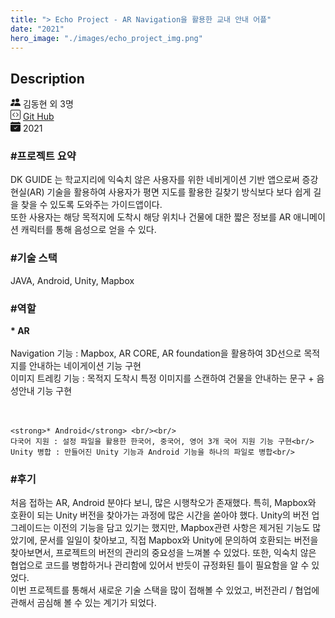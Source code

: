 ```yaml
---
title: "> Echo Project - AR Navigation을 활용한 교내 안내 어플"
date: "2021"
hero_image: "./images/echo_project_img.png"
---
```


<h2> Description</h2>

<div className="postInfo">
<svg xmlns="http://www.w3.org/2000/svg" width="16" height="16" fill="currentColor" class="bi bi-people-fill" viewBox="0 0 16 16">
  <path d="M7 14s-1 0-1-1 1-4 5-4 5 3 5 4-1 1-1 1H7zm4-6a3 3 0 1 0 0-6 3 3 0 0 0 0 6z"/>
  <path fill-rule="evenodd" d="M5.216 14A2.238 2.238 0 0 1 5 13c0-1.355.68-2.75 1.936-3.72A6.325 6.325 0 0 0 5 9c-4 0-5 3-5 4s1 1 1 1h4.216z"/>
  <path d="M4.5 8a2.5 2.5 0 1 0 0-5 2.5 2.5 0 0 0 0 5z"/>
</svg>
김동현 외 3명
</div>


<div className="postInfo">
<svg xmlns="http://www.w3.org/2000/svg" width="16" height="16" fill="currentColor" class="bi bi-code-square" viewBox="0 0 16 16">
  <path d="M14 1a1 1 0 0 1 1 1v12a1 1 0 0 1-1 1H2a1 1 0 0 1-1-1V2a1 1 0 0 1 1-1h12zM2 0a2 2 0 0 0-2 2v12a2 2 0 0 0 2 2h12a2 2 0 0 0 2-2V2a2 2 0 0 0-2-2H2z"/>
  <path d="M6.854 4.646a.5.5 0 0 1 0 .708L4.207 8l2.647 2.646a.5.5 0 0 1-.708.708l-3-3a.5.5 0 0 1 0-.708l3-3a.5.5 0 0 1 .708 0zm2.292 0a.5.5 0 0 0 0 .708L11.793 8l-2.647 2.646a.5.5 0 0 0 .708.708l3-3a.5.5 0 0 0 0-.708l-3-3a.5.5 0 0 0-.708 0z"/>
</svg>
 <a href="https://github.com/kimdonghyeon3/Android_Navigation">Git Hub</a>
</div>


<div className="postInfo">
<svg xmlns="http://www.w3.org/2000/svg" width="16" height="16" fill="currentColor" class="bi bi-calendar-check-fill" viewBox="0 0 16 16">
  <path d="M4 .5a.5.5 0 0 0-1 0V1H2a2 2 0 0 0-2 2v1h16V3a2 2 0 0 0-2-2h-1V.5a.5.5 0 0 0-1 0V1H4V.5zM16 14V5H0v9a2 2 0 0 0 2 2h12a2 2 0 0 0 2-2zm-5.146-5.146-3 3a.5.5 0 0 1-.708 0l-1.5-1.5a.5.5 0 0 1 .708-.708L7.5 10.793l2.646-2.647a.5.5 0 0 1 .708.708z"/>
</svg>
2021
</div>

<h3> #프로젝트 요약 </h3>
<div>
    DK GUIDE 는 학교지리에 익숙치 않은 사용자를 위한 네비게이션 기반 앱으로써
    증강현실(AR) 기술을 활용하여 사용자가 평면 지도를 활용한 길찾기 방식보다 보다 쉽게 길을 찾을 수 있도록 도와주는 가이드앱이다.
    <br/>
    또한 사용자는 해당 목적지에 도착시 해당 위치나 건물에 대한 짧은 정보를 AR 애니메이션 캐릭터를 통해 음성으로 얻을 수 있다.
</div>

<h3> #기술 스택 </h3>
<div>
JAVA, Android, Unity, Mapbox
</div>

<h3> #역할 </h3>
<div>
    <strong>* AR</strong> <br/><br/>
    Navigation 기능 : Mapbox, AR CORE, AR foundation을 활용하여 3D선으로 목적지를 안내하는 네이게이션 기능 구현<br/>
    이미지 트레킹 기능 : 목적지 도착시 특정 이미지를 스캔하여 건물을 안내하는 문구 + 음성안내 기능 구현<br/><br/><br/>

    <strong>* Android</strong> <br/><br/>
    다국어 지원 : 설정 파일을 활용한 한국어, 중국어, 영어 3개 국어 지원 기능 구현<br/>
    Unity 병합 : 만들어진 Unity 기능과 Android 기능을 하나의 파일로 병합<br/>

</div>

<h3> #후기 </h3>
<div>
    처음 접하는 AR, Android 분야다 보니, 많은 시행착오가 존재했다. 특히, Mapbox와 호환이 되는 Unity 버전을
    찾아가는 과정에 많은 시간을 쏟아야 했다. Unity의 버전 업그레이드는 이전의 기능을 담고 있기는 했지만,
    Mapbox관련 사항은 제거된 기능도 많았기에, 문서를 일일이 찾아보고, 직접 Mapbox와 Unity에 문의하여
    호환되는 버전을 찾아보면서, 프로젝트의 버전의 관리의 중요성을 느껴볼 수 있었다.
    또한, 익숙치 않은 협업으로 코드를 병합하거나 관리함에 있어서 반듯이 규정화된 틀이 필요함을 알 수 있었다.
    <br/>
    이번 프로젝트를 통해서 새로운 기술 스택을 많이 접해볼 수 있었고, 버전관리 / 협업에 관해서 곰심해 볼 수 있는 계기가 되었다.

</div>
